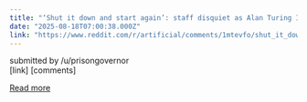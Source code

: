 ```yaml
---
title: "‘Shut it down and start again’: staff disquiet as Alan Turing Institute faces identity crisis"
date: "2025-08-18T07:00:38.000Z"
link: "https://www.reddit.com/r/artificial/comments/1mtevfo/shut_it_down_and_start_again_staff_disquiet_as/"
---
```


submitted by    /u/prisongovernor  
 [link]   [comments]

[Read more](https://www.reddit.com/r/artificial/comments/1mtevfo/shut_it_down_and_start_again_staff_disquiet_as/)
